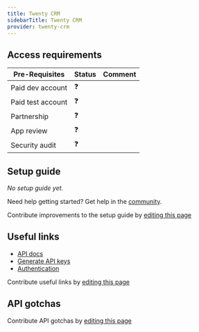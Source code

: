 ```yaml
---
title: Twenty CRM
sidebarTitle: Twenty CRM
provider: twenty-crm
---
```




<Overview />
<PreBuiltTooling />
<PreBuiltUseCases />

## Access requirements
| Pre-Requisites | Status | Comment|
| - | - | - |
| Paid dev account | ❓ |  |
| Paid test account | ❓ |  |
| Partnership | ❓ | |
| App review | ❓ |  |
| Security audit | ❓ | |


## Setup guide

_No setup guide yet._

<Tip>Need help getting started? Get help in the [community](https://nango.dev/slack).</Tip>

<Note>Contribute improvements to the setup guide by [editing this page](https://github.com/nangohq/nango/tree/master/docs-v2/integrations/all/twenty-crm.mdx)</Note>


## Useful links
-   [API docs](https://app.twenty.com/settings/developers)
-   [Generate API keys](https://app.twenty.com/settings/developers)
-   [Authentication](https://twenty.com/developers/rest-api/core#/)

<Note>Contribute useful links by [editing this page](https://github.com/nangohq/nango/tree/master/docs-v2/integrations/all/twenty-crm.mdx)</Note>

## API gotchas

<Note>Contribute API gotchas by [editing this page](https://github.com/nangohq/nango/tree/master/docs-v2/integrations/all/twenty-crm.mdx)</Note>
